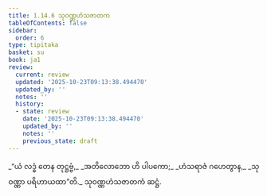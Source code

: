 ```yaml
---
title: 1.14.6 သုဝဏ္ဏဟံသဇာတက
tableOfContents: false
sidebar:
  order: 6
type: tipitaka
basket: su
book: ja1
review:
  current: review
  updated: '2025-10-23T09:13:38.494470'
  updated_by: ''
  notes: ''
  history:
  - state: review
    date: '2025-10-23T09:13:38.494470'
    updated_by: ''
    notes: ''
    previous_state: draft
---
```



<ReviewStatus review={frontmatter.review} showDetails={true} />

<HypothesisAnnotation frontmatter={frontmatter} />

<DynamicBreadcrumb />

<Division number="136" book="ja1" e="ch" v="22" p="32">

<Paragraph number="301" type="verses" book="ja1">
_“ယံ လဒ္ဓံ တေန တုဋ္ဌဗ္ဗံ,_  
_အတိလောဘော ဟိ ပါပကော;_  
_ဟံသရာဇံ ဂဟေတွာန,_  
_သုဝဏ္ဏာ ပရိဟာယထာ”တိ._  


</Paragraph>
</Division>

<Paragraph number="302" type="center" book="ja1">
သုဝဏ္ဏဟံသဇာတကံ ဆဋ္ဌံ.
</Paragraph>